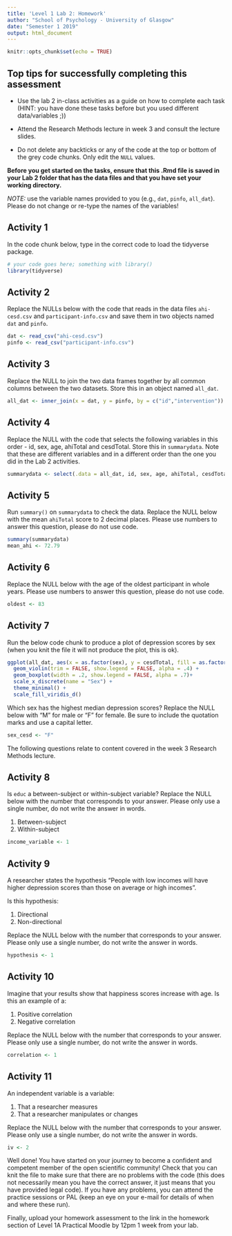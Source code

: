 ```yaml
---
title: 'Level 1 Lab 2: Homework'
author: "School of Psychology - University of Glasgow"
date: "Semester 1 2019"
output: html_document
---
```


```r
knitr::opts_chunk$set(echo = TRUE)
```

## Top tips for successfully completing this assessment 

* Use the lab 2 in-class activities as a guide on how to complete each task (HINT: you have done these tasks before but you used different data/variables ;))

* Attend the Research Methods lecture in week 3 and consult the lecture slides.

* Do not delete any backticks or any of the code at the top or bottom of the grey code chunks. Only edit the `NULL` values. 

**Before you get started on the tasks, ensure that this .Rmd file is saved in your Lab 2 folder that has the data files and that you have set your working directory.**

*NOTE:* use the variable names provided to you (e.g., `dat`, `pinfo`, `all_dat`). Please do not change or re-type the names of the variables!

## Activity 1

In the code chunk below, type in the correct code to load the tidyverse package.

```r
# your code goes here; something with library()
library(tidyverse)
```

## Activity 2 

Replace the NULLs below with the code that reads in the data files `ahi-cesd.csv` and `participant-info.csv` and save them in two objects named `dat` and `pinfo`.

```r
dat <- read_csv("ahi-cesd.csv")
pinfo <- read_csv("participant-info.csv")
```

## Activity 3

Replace the NULL to join the two data frames together by all common columns between the two datasets. Store this in an object named `all_dat`.

```r
all_dat <- inner_join(x = dat, y = pinfo, by = c("id","intervention"))
```

## Activity 4 

Replace the NULL with the code that selects the following variables in this order - id, sex, age, ahiTotal and  cesdTotal. Store this in `summarydata`. Note that these are different variables and in a different order than the one you did in the Lab 2 activities.

```r
summarydata <- select(.data = all_dat, id, sex, age, ahiTotal, cesdTotal)
```

## Activity 5

Run `summary()` on `summarydata` to check the data. Replace the NULL below with the mean `ahiTotal` score to 2 decimal places. Please use numbers to answer this question, please do not use code. 

```r
summary(summarydata)
mean_ahi <- 72.79
```

## Activity 6

Replace the NULL below with the age of the oldest participant in whole years. Please use numbers to answer this question, please do not use code. 

```r
oldest <- 83
```

## Activity 7

Run the below code chunk to produce a plot of depression scores by sex (when you knit the file it will not produce the plot, this is ok).

```r
ggplot(all_dat, aes(x = as.factor(sex), y = cesdTotal, fill = as.factor(sex))) +
  geom_violin(trim = FALSE, show.legend = FALSE, alpha = .4) +
  geom_boxplot(width = .2, show.legend = FALSE, alpha = .7)+
  scale_x_discrete(name = "Sex") +
  theme_minimal() +
  scale_fill_viridis_d()
```

Which sex has the highest median depression scores? Replace the NULL below with "M" for male or "F" for female. Be sure to include the quotation marks and use a capital letter. 

```r
sex_cesd <- "F"
```

The following questions relate to content covered in the week 3 Research Methods lecture.

## Activity 8

Is `educ` a between-subject or within-subject variable? Replace the NULL below with the number that corresponds to your answer. Please only use a single number, do not write the answer in words. 

1. Between-subject
2. Within-subject

```r
income_variable <- 1
```

## Activity 9

A researcher states the hypothesis "People with low incomes will have higher depression scores than those on average or high incomes".

Is this hypothesis:

1. Directional
2. Non-directional

Replace the NULL below with the number that corresponds to your answer. Please only use a single number, do not write the answer in words. 

```r
hypothesis <- 1
```

## Activity 10

Imagine that your results show that happiness scores increase with age. Is this an example of a:

1. Positive correlation
2. Negative correlation

Replace the NULL below with the number that corresponds to your answer. Please only use a single number, do not write the answer in words. 

```r
correlation <- 1
```

## Activity 11

An independent variable is a variable:

1. That a researcher measures
2. That a researcher manipulates or changes

Replace the NULL below with the number that corresponds to your answer. Please only use a single number, do not write the answer in words. 

```r
iv <- 2
```


Well done! You have started on your journey to become a confident and competent member of the open scientific community! Check that you can knit the file to make sure that there are no problems with the code (this does not necessarily mean you have the correct answer, it just means that you have provided legal code). If you have any problems, you can attend the practice sessions or PAL (keep an eye on your e-mail for details of when and where these run).

Finally, upload your homework assessment to the link in the homework section of Level 1A Practical Moodle by 12pm 1 week from your lab. 

